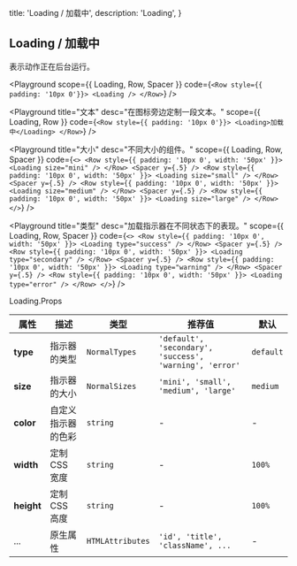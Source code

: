 
  title: 'Loading / 加载中',
  description: 'Loading',
}

## Loading / 加载中

表示动作正在后台运行。

<Playground
  scope={{ Loading, Row, Spacer }}
  code={`
<Row style={{ padding: '10px 0'}}>
  <Loading />
</Row>
`} />

<Playground
  title="文本"
  desc="在图标旁边定制一段文本。"
  scope={{ Loading, Row }}
  code={`
<Row style={{ padding: '10px 0'}}>
  <Loading>加载中</Loading>
</Row>
`} />

<Playground
  title="大小"
  desc="不同大小的组件。"
  scope={{ Loading, Row, Spacer }}
  code={`
<>
  <Row style={{ padding: '10px 0', width: '50px' }}>
    <Loading size="mini" />
  </Row>
  <Spacer y={.5} />
  <Row style={{ padding: '10px 0', width: '50px' }}>
    <Loading size="small" />
  </Row>
  <Spacer y={.5} />
  <Row style={{ padding: '10px 0', width: '50px' }}>
    <Loading size="medium" />
  </Row>
  <Spacer y={.5} />
  <Row style={{ padding: '10px 0', width: '50px' }}>
    <Loading size="large" />
  </Row>
</>
`} />


<Playground
  title="类型"
  desc="加载指示器在不同状态下的表现。"
  scope={{ Loading, Row, Spacer }}
  code={`
<>
  <Row style={{ padding: '10px 0', width: '50px' }}>
    <Loading type="success" />
  </Row>
  <Spacer y={.5} />
  <Row style={{ padding: '10px 0', width: '50px' }}>
    <Loading type="secondary" />
  </Row>
  <Spacer y={.5} />
  <Row style={{ padding: '10px 0', width: '50px' }}>
    <Loading type="warning" />
  </Row>
  <Spacer y={.5} />
  <Row style={{ padding: '10px 0', width: '50px' }}>
    <Loading type="error" />
  </Row>
</>
`} />

<Attributes edit="/pages/docs/components/loading.mdx">
<Attributes.Title>Loading.Props</Attributes.Title>

| 属性 | 描述 | 类型 | 推荐值 | 默认
| ---------- | ---------- | ---- |  -------------- | ------ |
| **type** | 指示器的类型 | `NormalTypes` | `'default', 'secondary', 'success', 'warning', 'error'` | `default` |
| **size** | 指示器的大小 | `NormalSizes` | `'mini', 'small', 'medium', 'large'` | `medium` |
| **color** | 自定义指示器的色彩 | `string` | - | - |
| **width** | 定制 CSS 宽度 | `string` | - | `100%` |
| **height** | 定制 CSS 高度 | `string` | - | `100%` |
| ... | 原生属性 | `HTMLAttributes` | `'id', 'title', 'className', ...` | - |

</Attributes>

